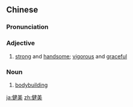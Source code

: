 ==Chinese==
{{zh-forms}}

===Pronunciation===
{{zh-pron
|m=jiànměi
|c=gin6 mei5
|mn=kiān-bí
|cat=a,n
}}

===Adjective===
{{zh-adj}}

# [[strong]] and [[handsome]]; [[vigorous]] and [[graceful]]

===Noun===
{{zh-noun}}

# [[bodybuilding]]

{{zh-cat|Advanced}}

[[ja:健美]]
[[zh:健美]]